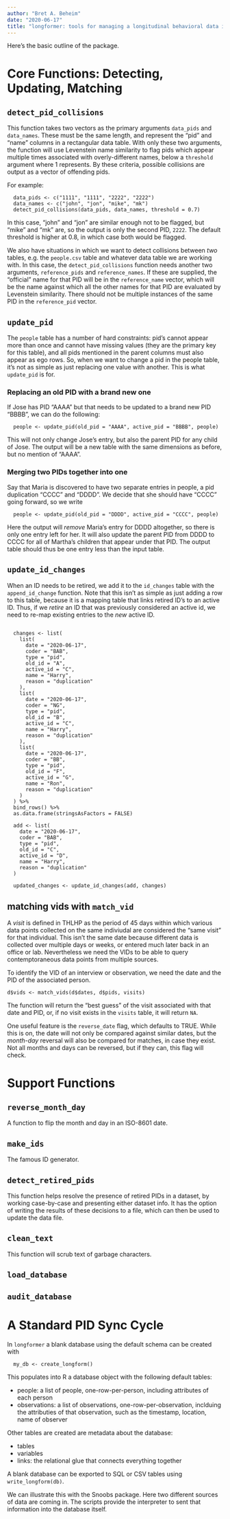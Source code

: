 ```yaml
---
author: "Bret A. Beheim"
date: "2020-06-17"
title: "longformer: tools for managing a longitudinal behavioral data in R"
---
```


Here's the basic outline of the package.

# Core Functions: Detecting, Updating, Matching

## `detect_pid_collisions`

This function takes two vectors as the primary arguments `data_pids` and `data_names`. These must be the same length, and represent the "pid" and "name" columns in a rectangular data table. With only these two arguments, the function will use Levenstein name similarity to flag pids which appear multiple times associated with overly-different names, below a `threshold` argument where 1 represents. By these criteria, possible collisions are output as a vector of offending pids.

For example:

```
  data_pids <- c("1111", "1111", "2222", "2222")
  data_names <- c("john", "jon", "mike", "mk")
  detect_pid_collisions(data_pids, data_names, threshold = 0.7)
```

In this case, "john" and "jon" are similar enough not to be flagged, but "mike" and "mk" are, so the output is only the second PID, `2222`. The default threshold is higher at 0.8, in which case both would be flagged.

We also have situations in which we want to detect collisions between *two* tables, e.g. the `people.csv` table and whatever data table we are working with. In this case, the `detect_pid_collisions` function needs another two arguments, `reference_pids` and `reference_names`. If these are supplied, the "official" name for that PID will be in the `reference_name` vector, which will be the name against which all the other names for that PID are evaluated by Levenstein similarity. There should not be multiple instances of the same PID in the `reference_pid` vector.

## `update_pid`

The `people` table has a number of hard constraints: pid's cannot appear more than once and cannot have missing values (they are the primary key for this table), and all pids mentioned in the parent columns must also appear as ego rows. So, when we want to change a pid in the people table, it's not as simple as just replacing one value with another. This is what `update_pid` is for.

### Replacing an old PID with a brand new one

If Jose has PID "AAAA" but that needs to be updated to a brand new PID "BBBB", we can do the following:

```
  people <- update_pid(old_pid = "AAAA", active_pid = "BBBB", people)
```

This will not only change Jose's entry, but also the parent PID for any child of Jose. The output will be a new table with the same dimensions as before, but no mention of "AAAA".

### Merging two PIDs together into one

Say that Maria is discovered to have two separate entries in people, a pid duplication "CCCC" and "DDDD". We decide that she should have "CCCC" going forward, so we write

```
  people <- update_pid(old_pid = "DDDD", active_pid = "CCCC", people)
```

Here the output will *remove* Maria's entry for DDDD altogether, so there is only one entry left for her. It will also update the parent PID from DDDD to CCCC for all of Martha's children that appear under that PID. The output table should thus be one entry less than the input table.


## `update_id_changes`

When an ID needs to be retired, we add it to the `id_changes` table with the `append_id_change` function. Note that this isn't as simple as just adding a row to this table, because it is a mapping table that links retired ID's to an active ID. Thus, if we *retire* an ID that was previously considered an active id, we need to re-map existing entries to the *new* active ID.

```

  changes <- list(
    list(
      date = "2020-06-17",
      coder = "BAB",
      type = "pid",
      old_id = "A",
      active_id = "C",
      name = "Harry",
      reason = "duplication"
    ),
    list(
      date = "2020-06-17",
      coder = "NG",
      type = "pid",
      old_id = "B",
      active_id = "C",
      name = "Harry",
      reason = "duplication"
    ),
    list(
      date = "2020-06-17",
      coder = "BB",
      type = "pid",
      old_id = "F",
      active_id = "G",
      name = "Ron",
      reason = "duplication"
    )
  ) %>%
  bind_rows() %>%
  as.data.frame(stringsAsFactors = FALSE)

  add <- list(
    date = "2020-06-17",
    coder = "BAB",
    type = "pid",
    old_id = "C",
    active_id = "D",
    name = "Harry",
    reason = "duplication"
  )

  updated_changes <- update_id_changes(add, changes)

```


## matching vids with `match_vid`

A *visit* is defined in THLHP as the period of 45 days within which various data points collected on the same indiviudal are considered the "same visit" for that individual. This isn't the same date because different data is collected over multiple days or weeks, or entered much later back in an office or lab. Nevertheless we need the VIDs to be able to query contemptoraneous data points from multiple sources.

To identify the VID of an interview or observation, we need the date and the PID of the associated person.

```
d$vids <- match_vids(d$dates, d$pids, visits)
```

The function will return the "best guess" of the visit associated with that date and PID, or, if no visit exists in the `visits` table, it will return `NA`.

One useful feature is the `reverse_date` flag, which defaults to TRUE. While this is on, the date will not only be compared against similar dates, but the *month-day* reversal will also be compared for matches, in case they exist. Not all months and days can be reversed, but if they can, this flag will check.


# Support Functions

## `reverse_month_day`

A function to flip the month and day in an ISO-8601 date.

## `make_ids`

The famous ID generator.

## `detect_retired_pids`

This function helps resolve the presence of retired PIDs in a dataset, by working case-by-case and presenting either dataset info. It has the option of writing the results of these decisions to a file, which can then be used to update the data file.

## `clean_text`

This function will scrub text of garbage characters.


## `load_database`

## `audit_database`

<!-- the checks:
1. all pids are in the people table
2. all vids are in the visits table
3. no vid or pid in these tables is in the cdm
4. all dates are ISO-8601
5. there is always a pid and vid column
 -->

# A Standard PID Sync Cycle

In `longformer` a blank database using the default schema can be created with 

```
  my_db <- create_longform()
```

This populates into R a database object with the following default tables:

- people: a list of people, one-row-per-person, including attributes of each person
- observations: a list of observations, one-row-per-observation, inclduing the attributies of that observation, such as the timestamp, location, name of observer

Other tables are created are metadata about the database:

- tables
- variables
- links: the relational glue that connects everything together

A blank database can be exported to SQL or CSV tables using `write_longform(db)`. 

We can illustrate this with the Snoobs package. Here two different sources of data are coming in. The scripts provide the interpreter to sent that information into the database itself.
